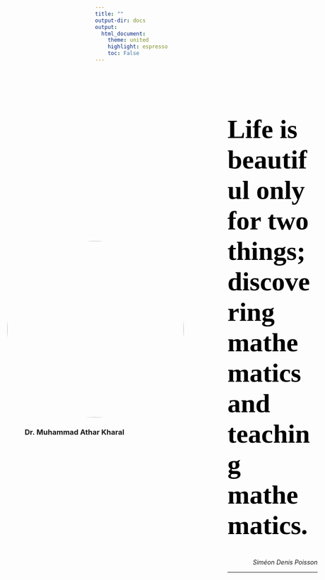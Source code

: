 ```yaml
---
title: ""
output-dir: docs
output:
  html_document:
    theme: united    
    highlight: espresso
    toc: False
---
```

<div class="lft_col">
  <img class="mypic" src="athar_self.png" alt="">
  <h3 class="subtitle">Dr. Muhammad Athar Kharal</h3>
  <a class="links" href="https://github.com/AtharKharal">
    <span class="fa fa-github fa-lg"></span>
  </a>
  <a class="links" href="https://pk.linkedin.com/in/atharkharal">
    <span class="fa fa-linkedin fa-lg"></span>
  </a>
  <a class="links" href="mailto:atharkharal@gmail.com">
    <span class="fa fa-envelope-square fa-lg"></span>
  </a>
  <a class="links" href="https://scholar.google.com.pk/citations?user=tMCVzUQAAAAJ&amp;hl=en" alt="Google Scholar">
    <span class="fa fa-graduation-cap fa-lg"></span>
  </a>  
</div>
<div class="rt_col">
  <br>
  <h1 style="font-family: Palace Script MT; font-size: 60; color: black">Life is beautiful only for two things; discovering mathematics and teaching mathematics.</h1>
  <i style="float: right;">  Siméon Denis Poisson</i>
  <br>
  <hr>
  
</div>
<style>
  .lft_col{
      position: absolute;
      top: 15%;
      left: 3%;
  }
  .mypic{
      border-radius: 50%;
      height: 400px;
    }
  .subtitle{
      margin-left: 40px;
  }
  .links{
      margin-left: 80px;
  }
  .rt_col{
      margin-left: 300px;
  }
</style>

